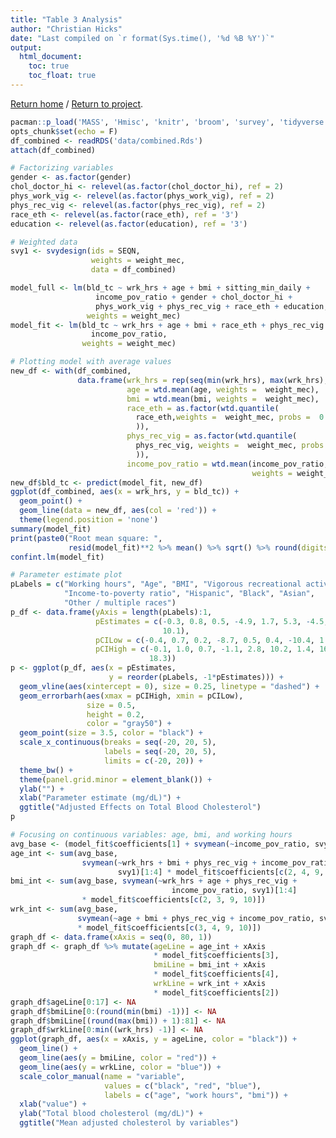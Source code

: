 ```yaml
---
title: "Table 3 Analysis"
author: "Christian Hicks"
date: "Last compiled on `r format(Sys.time(), '%d %B %Y')`"
output:
  html_document:
    toc: true
    toc_float: true
---
```

<a href="https://www.christianhicks.com">Return home</a> / <a href="https://www.christianhicks.com/MPH-Manuscript">Return to project</a>.
```r
pacman::p_load('MASS', 'Hmisc', 'knitr', 'broom', 'survey', 'tidyverse')
opts_chunk$set(echo = F)
df_combined <- readRDS('data/combined.Rds')
attach(df_combined)

# Factorizing variables
gender <- as.factor(gender)
chol_doctor_hi <- relevel(as.factor(chol_doctor_hi), ref = 2)
phys_work_vig <- relevel(as.factor(phys_work_vig), ref = 2)
phys_rec_vig <- relevel(as.factor(phys_rec_vig), ref = 2)
race_eth <- relevel(as.factor(race_eth), ref = '3')
education <- relevel(as.factor(education), ref = '3')

# Weighted data
svy1 <- svydesign(ids = SEQN,
                  weights = weight_mec,
                  data = df_combined)
```

```r
model_full <- lm(bld_tc ~ wrk_hrs + age + bmi + sitting_min_daily +
                   income_pov_ratio + gender + chol_doctor_hi +
                   phys_work_vig + phys_rec_vig + race_eth + education,
                 weights = weight_mec)
model_fit <- lm(bld_tc ~ wrk_hrs + age + bmi + race_eth + phys_rec_vig +
                  income_pov_ratio,
                weights = weight_mec)

# Plotting model with average values
new_df <- with(df_combined,
               data.frame(wrk_hrs = rep(seq(min(wrk_hrs), max(wrk_hrs), 1)),
                          age = wtd.mean(age, weights =  weight_mec),
                          bmi = wtd.mean(bmi, weights =  weight_mec),
                          race_eth = as.factor(wtd.quantile(
                            race_eth,weights =  weight_mec, probs =  0.5
                            )),
                          phys_rec_vig = as.factor(wtd.quantile(
                            phys_rec_vig, weights =  weight_mec, probs =  0.5
                            )),
                          income_pov_ratio = wtd.mean(income_pov_ratio,
                                                      weights = weight_mec)))
new_df$bld_tc <- predict(model_fit, new_df)
ggplot(df_combined, aes(x = wrk_hrs, y = bld_tc)) +
  geom_point() +
  geom_line(data = new_df, aes(col = 'red')) +
  theme(legend.position = 'none')
summary(model_fit)
print(paste0("Root mean square: ",
             resid(model_fit)**2 %>% mean() %>% sqrt() %>% round(digits = 2)))
confint.lm(model_fit)

# Parameter estimate plot
pLabels = c("Working hours", "Age", "BMI", "Vigorous recreational activity",
            "Income-to-poverty ratio", "Hispanic", "Black", "Asian",
            "Other / multiple races")
p_df <- data.frame(yAxis = length(pLabels):1,
                   pEstimates = c(-0.3, 0.8, 0.5, -4.9, 1.7, 5.3, -4.5, 9.2,
                                  10.1),
                   pCILow = c(-0.4, 0.7, 0.2, -8.7, 0.5, 0.4, -10.4, 1.6, 1.9),
                   pCIHigh = c(-0.1, 1.0, 0.7, -1.1, 2.8, 10.2, 1.4, 16.8,
                               18.3))
p <- ggplot(p_df, aes(x = pEstimates,
                      y = reorder(pLabels, -1*pEstimates))) +
  geom_vline(aes(xintercept = 0), size = 0.25, linetype = "dashed") +
  geom_errorbarh(aes(xmax = pCIHigh, xmin = pCILow),
                 size = 0.5,
                 height = 0.2,
                 color = "gray50") +
  geom_point(size = 3.5, color = "black") +
  scale_x_continuous(breaks = seq(-20, 20, 5),
                     labels = seq(-20, 20, 5),
                     limits = c(-20, 20)) +
  theme_bw() +
  theme(panel.grid.minor = element_blank()) +
  ylab("") +
  xlab("Parameter estimate (mg/dL)") +
  ggtitle("Adjusted Effects on Total Blood Cholesterol")
p

```

```r
# Focusing on continuous variables: age, bmi, and working hours
avg_base <- (model_fit$coefficients[1] + svymean(~income_pov_ratio, svy1))
age_int <- sum(avg_base,
                svymean(~wrk_hrs + bmi + phys_rec_vig + income_pov_ratio,
                        svy1)[1:4] * model_fit$coefficients[c(2, 4, 9, 10)])
bmi_int <- sum(avg_base, svymean(~wrk_hrs + age + phys_rec_vig +
                                    income_pov_ratio, svy1)[1:4]
                * model_fit$coefficients[c(2, 3, 9, 10)])
wrk_int <- sum(avg_base,
               svymean(~age + bmi + phys_rec_vig + income_pov_ratio, svy1)[1:4]
               * model_fit$coefficients[c(3, 4, 9, 10)])
graph_df <- data.frame(xAxis = seq(0, 80, 1))
graph_df <- graph_df %>% mutate(ageLine = age_int + xAxis
                                * model_fit$coefficients[3],
                                bmiLine = bmi_int + xAxis
                                * model_fit$coefficients[4],
                                wrkLine = wrk_int + xAxis
                                * model_fit$coefficients[2])
graph_df$ageLine[0:17] <- NA
graph_df$bmiLine[0:(round(min(bmi) -1))] <- NA
graph_df$bmiLine[(round(max(bmi)) + 1):81] <- NA
graph_df$wrkLine[0:min((wrk_hrs) -1)] <- NA
ggplot(graph_df, aes(x = xAxis, y = ageLine, color = "black")) +
  geom_line() +
  geom_line(aes(y = bmiLine, color = "red")) +
  geom_line(aes(y = wrkLine, color = "blue")) +
  scale_color_manual(name = "variable",
                     values = c("black", "red", "blue"),
                     labels = c("age", "work hours", "bmi")) +
  xlab("value") +
  ylab("Total blood cholesterol (mg/dL)") +
  ggtitle("Mean adjusted cholesterol by variables")
```
